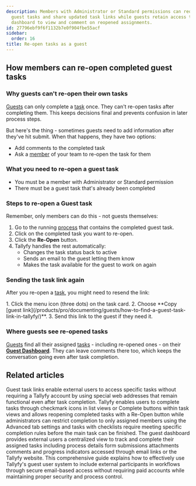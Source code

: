```yaml
---
description: Members with Administrator or Standard permissions can reopen completed
  guest tasks and share updated task links while guests retain access through their
  dashboard to view and comment on reopened assignments.
id: 27796ebf9f6f1132b7e0f904fbe55acf
sidebar:
  order: 16
title: Re-open tasks as a guest
---
```



## How members can re-open completed guest tasks

### Why guests can't re-open their own tasks

[Guests](/products/pro/documenting/guests/) can only complete a [task](/products/pro/tracking-and-tasks/tasks/) once. They can't re-open tasks after completing them. This keeps decisions final and prevents confusion in later process steps.

But here's the thing - sometimes guests need to add information after they've hit submit. When that happens, they have two options:
- Add comments to the completed task
- Ask a [member](/products/pro/documenting/members/) of your team to re-open the task for them

### What you need to re-open a guest task
- You must be a member with Administrator or Standard permission
- There must be a guest task that's already been completed

### Steps to re-open a Guest task

Remember, only members can do this - not guests themselves:
<Steps>
1. Go to the running [process](/products/pro/tracking-and-tasks/processes/) that contains the completed guest task.
2. Click on the completed task you want to re-open.
3. Click the **Re-Open** button.
4. Tallyfy handles the rest automatically:
   - Changes the task status back to active
   - Sends an email to the guest letting them know
   - Makes the task available for the guest to work on again
</Steps>

### Sending the task link again

After you re-open a [task](/products/pro/tracking-and-tasks/tasks/), you might need to resend the link:

<Steps>
1. Click the menu icon (three dots) on the task card.
2. Choose **Copy [guest link](/products/pro/documenting/guests/how-to-find-a-guest-task-link-in-tallyfy/)**.
3. Send this link to the guest if they need it.
</Steps>

### Where guests see re-opened tasks

[Guests](/products/pro/documenting/guests/) find all their assigned [tasks](/products/pro/tracking-and-tasks/tasks/) - including re-opened ones - on their **[Guest Dashboard](/products/pro/documenting/guests/how-can-guests-monitor-their-processes-on-tallyfy/)**. They can leave comments there too, which keeps the conversation going even after task completion.

<lite-vimeo videoid="333173184"></lite-vimeo>


## Related articles
<CardGrid>
<LinkTitleCard header="<b>Guests > Get a guest's unique link</b>" href="/products/pro/documenting/guests/how-to-find-a-guest-task-link-in-tallyfy/" > Guest task links enable external users to access specific tasks without requiring a Tallyfy account by using special web addresses that remain functional even after task completion. </LinkTitleCard>
<LinkTitleCard header="<b>Tasks > Complete or reopen tasks</b>" href="/products/pro/tracking-and-tasks/tasks/how-can-i-complete-or-reopen-tasks-in-tallyfy/" > Tallyfy enables users to complete tasks through checkmark icons in list views or Complete buttons within task views and allows reopening completed tasks with a Re-Open button while administrators can restrict completion to only assigned members using the Advanced tab settings and tasks with checklists require meeting specific completion rules before the main task can be finished. </LinkTitleCard>
<LinkTitleCard header="<b>Guests > The guest view</b>" href="/products/pro/documenting/guests/how-can-guests-monitor-their-processes-on-tallyfy/" > The guest dashboard provides external users a centralized view to track and complete their assigned tasks including process details form submissions attachments comments and progress indicators accessed through email links or the Tallyfy website. </LinkTitleCard>
<LinkTitleCard header="<b>Guests > Complete guide to guest user management</b>" href="/products/pro/documenting/guests/guest-user-guide/" > This comprehensive guide explains how to effectively use Tallyfy's guest user system to include external participants in workflows through secure email-based access without requiring paid accounts while maintaining proper security and process control. </LinkTitleCard>
</CardGrid>